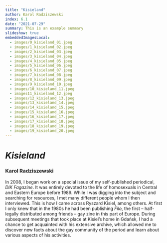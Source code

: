 ```yaml
---
title: "Kisieland"
author: Karol Radziszewski
index: 6.1
date: "2021-07-29"
summary: This is an example summary
slideshow: true
embeddedImagesLocal:
  - images/0_kisieland_01.jpeg
  - images/1_kisieland_02.jpeg
  - images/2_kisieland_03.jpeg
  - images/3_kisieland_04.jpeg
  - images/4_kisieland_05.jpeg
  - images/5_kisieland_06.jpeg
  - images/6_kisieland_07.jpeg
  - images/7_kisieland_08.jpeg
  - images/8_kisieland_09.jpeg
  - images/9_kisieland_10.jpeg
  - images/10_kisieland_11.jpeg
  - images11_kisieland_12.jpeg
  - images/12_kisieland_13.jpeg
  - images/13_kisieland_14.jpeg
  - images/14_kisieland_15.jpeg
  - images/15_kisieland_16.jpeg
  - images/16_kisieland_17.jpeg
  - images/17_kisieland_18.jpeg
  - images/18_kisieland_19.jpeg
  - images/19_kisieland_20.jpeg
---
```


<TitleSlide>

# *Kisieland*

### Karol Radziszewski

</TitleSlide>

<TextSlide>

In 2008, I began work on a special issue of my self-published periodical, *DIK Fagazine*. It was entirely devoted to the life of homosexuals in Central and Eastern Europe before 1989. While I was digging into the subject and searching for resources, I met many different people whom I then interviewed. This is how I came across Ryszard Kisiel, among others. At first I only knew that in the 1980s he had been publishing *Filo*, the first – half-legally distributed among friends – gay zine in this part of Europe. During subsequent meetings that took place at Kisiel’s home in Gdańsk, I had a chance to get acquainted with his extensive archive, which allowed me to discover new facts about the gay community of the period and learn about various aspects of his activities.

</TextSlide>

<FullscreenImageSlide image={props.localImages[0]} />